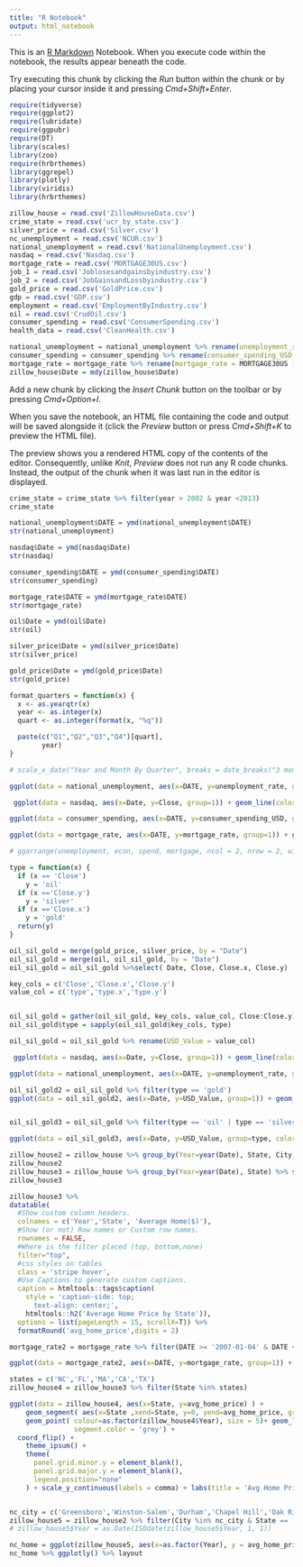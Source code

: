 ```yaml
---
title: "R Notebook"
output: html_notebook
---
```


This is an [R Markdown](http://rmarkdown.rstudio.com) Notebook. When you execute code within the notebook, the results appear beneath the code. 

Try executing this chunk by clicking the *Run* button within the chunk or by placing your cursor inside it and pressing *Cmd+Shift+Enter*. 
```r
require(tidyverse)
require(ggplot2)
require(lubridate)
require(ggpubr)
require(DT)
library(scales)
library(zoo)
require(hrbrthemes)
library(ggrepel)
library(plotly)
library(viridis)
library(hrbrthemes)
```



```r
zillow_house = read.csv('ZillowHouseData.csv')
crime_state = read.csv('ucr_by_state.csv')
silver_price = read.csv('Silver.csv')
nc_unemployment = read.csv('NCUR.csv')
national_unemployment = read.csv('NationalUnemployment.csv')
nasdaq = read.csv('Nasdaq.csv')
mortgage_rate = read.csv('MORTGAGE30US.csv')
job_1 = read.csv('Joblosesandgainsbyindustry.csv')
job_2 = read.csv('JobGainsandLossbyindustry.csv')
gold_price = read.csv('GoldPrice.csv')
gdp = read.csv('GDP.csv')
employment = read.csv('EmploymentByIndustry.csv')
oil = read.csv('CrudOil.csv')
consumer_spending = read.csv('ConsumerSpending.csv')
health_data = read.csv('CleanHealth.csv')

national_unemployment = national_unemployment %>% rename(unemployment_rate = UNRATE)
consumer_spending = consumer_spending %>% rename(consumer_spending_USD = CPIAUCSL)
mortgage_rate = mortgage_rate %>% rename(mortgage_rate = MORTGAGE30US )
zillow_house$Date = mdy(zillow_house$Date)
```


Add a new chunk by clicking the *Insert Chunk* button on the toolbar or by pressing *Cmd+Option+I*.

When you save the notebook, an HTML file containing the code and output will be saved alongside it (click the *Preview* button or press *Cmd+Shift+K* to preview the HTML file). 

The preview shows you a rendered HTML copy of the contents of the editor. Consequently, unlike *Knit*, *Preview* does not run any R code chunks. Instead, the output of the chunk when it was last run in the editor is displayed.

```r
crime_state = crime_state %>% filter(year > 2002 & year <2013)
crime_state
```

```r
national_unemployment$DATE = ymd(national_unemployment$DATE)
str(national_unemployment)

nasdaq$Date = ymd(nasdaq$Date)
str(nasdaq)

consumer_spending$DATE = ymd(consumer_spending$DATE)
str(consumer_spending)

mortgage_rate$DATE = ymd(mortgage_rate$DATE)
str(mortgage_rate)

oil$Date = ymd(oil$Date)
str(oil)

silver_price$Date = ymd(silver_price$Date)
str(silver_price)

gold_price$Date = ymd(gold_price$Date)
str(gold_price)
```

```r
format_quarters = function(x) {
  x <- as.yearqtr(x)
  year <- as.integer(x)
  quart <- as.integer(format(x, "%q"))

  paste(c("Q1","Q2","Q3","Q4")[quart], 
        year)
}

# scale_x_date("Year and Month By Quarter", breaks = date_breaks("3 months"), labels = format_quarters)
```


```r
ggplot(data = national_unemployment, aes(x=DATE, y=unemployment_rate, group=1)) + geom_line(color='Blue') + theme_bw() + theme(axis.text.x = element_text(angle=90, vjust = 0.5), legend.title=element_blank(), legend.position = c(.4,0.85)) + labs(title = 'National Unemployment by Year')+xlab("DATE")

 ggplot(data = nasdaq, aes(x=Date, y=Close, group=1)) + geom_line(color='Green') + theme_bw() + theme(axis.text.x = element_text(angle=90, vjust = 0.5), legend.title=element_blank(), legend.position = c(.4,0.85)) + labs(title = 'NASDAQ Price by Year ')+xlab("Date")

ggplot(data = consumer_spending, aes(x=DATE, y=consumer_spending_USD, group=1)) + geom_line(color='deepskyblue') + theme_bw() + theme(axis.text.x = element_text(angle=90, vjust = 0.5), legend.title=element_blank(), legend.position = c(.4,0.85)) + labs(title = 'Consumer Spending $USD by Year')+xlab("DATE")

ggplot(data = mortgage_rate, aes(x=DATE, y=mortgage_rate, group=1)) + geom_line(color='darkblue') + theme_bw() + theme(axis.text.x = element_text(angle=90, vjust = 0.5), legend.title=element_blank(), legend.position = c(.4,0.85)) + labs(title = '30 Years Mortgage Rate % by Year')+xlab("DATE")

# ggarrange(unemployment, econ, spend, mortgage, ncol = 2, nrow = 2, width = 6)

```
```r
type = function(x) {
  if (x == 'Close') 
    y = 'oil'
  if (x =='Close.y')
    y = 'silver'
  if (x =='Close.x') 
    y = 'gold'
  return(y)
}
```


```r
oil_sil_gold = merge(gold_price, silver_price, by = "Date")
oil_sil_gold = merge(oil, oil_sil_gold, by = "Date")
oil_sil_gold = oil_sil_gold %>%select( Date, Close, Close.x, Close.y)

key_cols = c('Close','Close.x','Close.y')
value_col = c('type','type.x','type.y')


oil_sil_gold = gather(oil_sil_gold, key_cols, value_col, Close:Close.y)
oil_sil_gold$type = sapply(oil_sil_gold$key_cols, type)

oil_sil_gold = oil_sil_gold %>% rename(USD_Value = value_col)
```

```r
 ggplot(data = nasdaq, aes(x=Date, y=Close, group=1)) + geom_line(color='Green') + theme_bw() + theme(axis.text.x = element_text(angle=90, vjust = 0.5), legend.title=element_blank(), legend.position = c(.4,0.85)) + labs(title = 'NASDAQ Price by Year ')+xlab("Date")

ggplot(data = national_unemployment, aes(x=DATE, y=unemployment_rate, group=1)) + geom_line(color='Blue') + theme_bw() + theme(axis.text.x = element_text(angle=90, vjust = 0.5), legend.title=element_blank(), legend.position = c(.4,0.85)) + labs(title = 'National Unemployment by Year')+xlab("DATE")

oil_sil_gold2 = oil_sil_gold %>% filter(type == 'gold')
ggplot(data = oil_sil_gold2, aes(x=Date, y=USD_Value, group=1)) + geom_line(color='chocolate') + theme_bw() + theme(axis.text.x = element_text(angle=90, vjust = 0.5), legend.title=element_blank(), legend.position = c(.4,0.85)) + labs(title = 'Price Of Gold')+xlab("DATE")


oil_sil_gold3 = oil_sil_gold %>% filter(type == 'oil' | type == 'silver')

ggplot(data = oil_sil_gold3, aes(x=Date, y=USD_Value, group=type, color=type)) + geom_line() + theme_bw() + theme(axis.text.x = element_text(angle=90, vjust = 0.5), legend.title=element_blank(), legend.position = c(.4,0.85)) + labs(title = 'Price Of Gold')+xlab("DATE")
```

```r
zillow_house2 = zillow_house %>% group_by(Year=year(Date), State, City) %>% summarize(avg_home_price = mean(House.Price))
zillow_house2
zillow_house3 = zillow_house %>% group_by(Year=year(Date), State) %>% summarize(avg_home_price = mean(House.Price))
zillow_house3
```

```r
zillow_house3 %>% 
datatable( 
  #Show custom column headers.
  colnames = c('Year','State', 'Average Home($)'),
  #Show (or not) Row names or Custom row names.
  rownames = FALSE,
  #Where is the filter placed (top, bottom,none)
  filter="top", 
  #css styles on tables
  class = 'stripe hover',
  #Use Captions to generate custom captions.
  caption = htmltools::tags$caption(
    style = 'caption-side: top; 
      text-align: center;',
    htmltools::h2('Average Home Price by State')),
  options = list(pageLength = 15, scrollX=T)) %>% 
  formatRound('avg_home_price',digits = 2)

mortgage_rate2 = mortgage_rate %>% filter(DATE >= '2007-01-04' & DATE <= '2009-12-31')

ggplot(data = mortgage_rate2, aes(x=DATE, y=mortgage_rate, group=1)) + geom_line(color='darkblue') + theme_bw() + theme(axis.text.x = element_text(angle=90, vjust = 0.5), legend.title=element_blank(), legend.position = c(.4,0.85)) + labs(title = '30 Years Mortgage Rate Year')+scale_x_date("Year and Month By Quarter", breaks = date_breaks("3 months"), labels = format_quarters) + ylab('Mortgage Rate %')

states = c('NC','FL','MA','CA','TX')
zillow_house4 = zillow_house3 %>% filter(State %in% states)

ggplot(data = zillow_house4, aes(x=State, y=avg_home_price) ) +
    geom_segment( aes(x=State ,xend=State, y=0, yend=avg_home_price, group = Year), color="grey") +
    geom_point( colour=as.factor(zillow_house4$Year), size = 5)+ geom_label_repel(aes(label = Year), box.padding= 0.35,point.padding = 0.5,
                segment.color = 'grey') + 
  coord_flip() +
    theme_ipsum() +
    theme(
      panel.grid.minor.y = element_blank(),
      panel.grid.major.y = element_blank(),
      legend.position="none"
    ) + scale_y_continuous(labels = comma) + labs(title = 'Avg Home Price By States')+ ylab("AVG Home Price") 


nc_city = c('Greensboro','Winston-Salem','Durham','Chapel Hill','Oak Ridge', 'Charlotte', 'Colfax', 'Wilmington', 'Asheville', 'Ocean Isle Beach')
zillow_house5 = zillow_house2 %>% filter(City %in% nc_city & State == 'NC')
# zillow_house5$Year = as.Date(ISOdate(zillow_house5$Year, 1, 1))

nc_home = ggplot(zillow_house5, aes(x=as.factor(Year), y = avg_home_price, size = avg_home_price, color = City)) + geom_point(alpha = 0.7)  +scale_y_continuous(labels = comma) +  scale_size(range = c(1.4, 10), name="Avg Home Price") +theme_bw()+ theme(axis.text.x = element_text(angle=90, vjust = 0.5)) +labs(title = 'Average Home Price Cities in NC', y= 'Avg Home Price')
nc_home %>% ggplotly() %>% layout 



```


